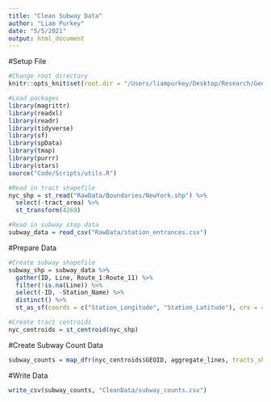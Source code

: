 ```yaml
---
title: "Clean Subway Data"
author: "Liam Purkey"
date: "5/5/2021"
output: html_document
---
```


#Setup File

```r
#Change root directory
knitr::opts_knit$set(root.dir = "/Users/liampurkey/Desktop/Research/Gentrification")
```

```r
#Load packages
library(magrittr)
library(readxl)
library(readr)
library(tidyverse)
library(sf)
library(spData)
library(tmap)
library(purrr)
library(stars)
source("Code/Scripts/utils.R")
```

```r
#Read in tract shapefile
nyc_shp = st_read("RawData/Boundaries/NewYork.shp") %>%
  select(-tract_area) %>%
  st_transform(4269)
```

```r
#Read in subway stop data
subway_data = read_csv("RawData/station_entrances.csv")
```

#Prepare Data

```r
#Create subway shapefile
subway_shp = subway_data %>%
  gather(ID, Line, Route_1:Route_11) %>%
  filter(!is.na(Line)) %>% 
  select(-ID, -Station_Name) %>%
  distinct() %>%
  st_as_sf(coords = c("Station_Longitude", "Station_Latitude"), crs = 4269)
```

```r
#Create tract centroids
nyc_centroids = st_centroid(nyc_shp)
```

#Create Subway Count Data

```r
subway_counts = map_dfr(nyc_centroids$GEOID, aggregate_lines, tracts_shp = nyc_centroids, id_var = "GEOID", lines = subway_shp, line_var = "Line")
```

#Write Data

```r
write_csv(subway_counts, "CleanData/subway_counts.csv")
```














